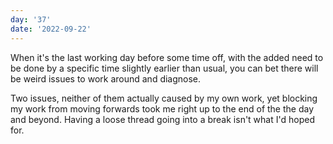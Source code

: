 ```yaml
---
day: '37'
date: '2022-09-22'
---
```


When it's the last working day before some time off, with the added need to be done by a specific time slightly earlier than usual, you can bet there will be weird issues to work around and diagnose.

Two issues, neither of them actually caused by my own work, yet blocking my work from moving forwards took me right up to the end of the the day and beyond. Having a loose thread going into a break isn't what I'd hoped for.
